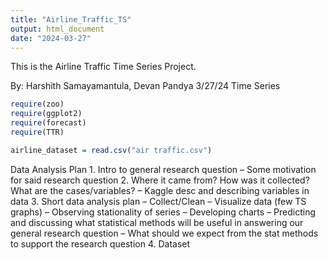```yaml
---
title: "Airline_Traffic_TS"
output: html_document
date: "2024-03-27"
---
```


This is the Airline Traffic Time Series Project.

By: Harshith Samayamantula, Devan Pandya
3/27/24
Time Series 

```r
require(zoo)
require(ggplot2)
require(forecast)
require(TTR)

airline_dataset = read.csv("air traffic.csv")
```

Data Analysis Plan
1. Intro to general research question
-- Some motivation for said research question
2. Where it came from? How was it collected? What are the cases/variables?
-- Kaggle desc and describing variables in data
3. Short data analysis plan
-- Collect/Clean
-- Visualize data (few TS graphs)
-- Observing stationality of series
-- Developing charts
-- Predicting and discussing what statistical methods will be useful in answering our general research question
-- What should we expect from the stat methods to support the research question
4. Dataset
